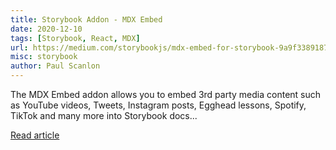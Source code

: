 ---
title: Storybook Addon - MDX Embed
date: 2020-12-10
tags: [Storybook, React, MDX]
url: https://medium.com/storybookjs/mdx-embed-for-storybook-9a9f33891875
misc: storybook
author: Paul Scanlon
---

The MDX Embed addon allows you to embed 3rd party media content such as YouTube videos, Tweets, Instagram posts, Egghead
lessons, Spotify, TikTok and many more into Storybook docs...

[Read article](https://medium.com/storybookjs/mdx-embed-for-storybook-9a9f33891875)
